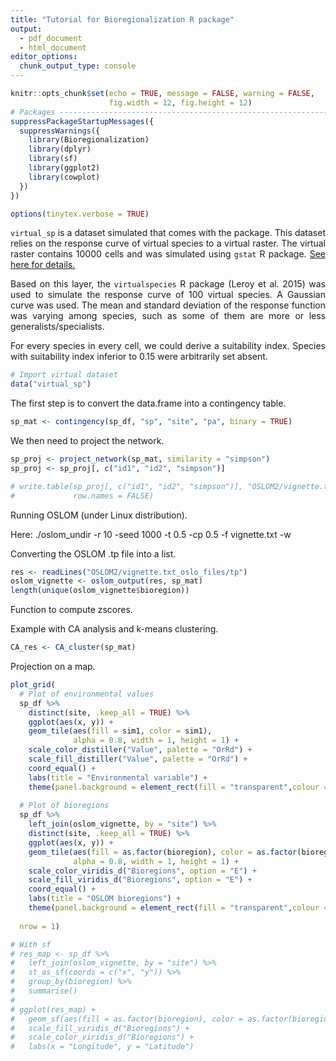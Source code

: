 ```yaml
---
title: "Tutorial for Bioregionalization R package"
output: 
  - pdf_document
  - html_document
editor_options: 
  chunk_output_type: console
---
```


<style>
body {
text-align: justify}
</style>

```r

knitr::opts_chunk$set(echo = TRUE, message = FALSE, warning = FALSE,
                      fig.width = 12, fig.height = 12)
# Packages --------------------------------------------------------------------
suppressPackageStartupMessages({
  suppressWarnings({
    library(Bioregionalization)
    library(dplyr)
    library(sf)
    library(ggplot2)
    library(cowplot)
  })
})

options(tinytex.verbose = TRUE)

```

`virtual_sp` is a dataset simulated that comes with the package.
This dataset relies on the response curve of virtual species to a virtual
raster.
The virtual raster contains 10000 cells and was simulated using `gstat`
R package.
[See here for details.](http://santiago.begueria.es/2010/10/generating-spatially-correlated-random-fields-with-r/)

Based on this layer, the `virtualspecies` R package (Leroy et al. 2015)
was used to simulate the response curve of 100 virtual species.
A Gaussian curve was used.
The mean and standard deviation of the response function was varying among
species, such as some of them are more or less generalists/specialists.

For every species in every cell, we could derive a suitability index.
Species with suitability index inferior to 0.15 were arbitrarily set absent.

```r
# Import virtual dataset
data("virtual_sp")
```

The first step is to convert the data.frame into a contingency table.

```r
sp_mat <- contingency(sp_df, "sp", "site", "pa", binary = TRUE)
```

We then need to project the network.

```r
sp_proj <- project_network(sp_mat, similarity = "simpson")
sp_proj <- sp_proj[, c("id1", "id2", "simpson")]

# write.table(sp_proj[, c("id1", "id2", "simpson")], "OSLOM2/vignette.txt",
#             row.names = FALSE)

```

Running OSLOM (under Linux distribution).

Here:
./oslom_undir -r 10 -seed 1000 -t 0.5 -cp 0.5 -f vignette.txt -w

Converting the OSLOM .tp file into a list.

```r
res <- readLines("OSLOM2/vignette.txt_oslo_files/tp")
oslom_vignette <- oslom_output(res, sp_mat)
length(unique(oslom_vignette$bioregion))
```

Function to compute zscores.

Example with CA analysis and k-means clustering.

```r
CA_res <- CA_cluster(sp_mat)
```

Projection on a map.

```r
plot_grid(
  # Plot of environmental values
  sp_df %>%
    distinct(site, .keep_all = TRUE) %>%
    ggplot(aes(x, y)) +
    geom_tile(aes(fill = sim1, color = sim1),
              alpha = 0.8, width = 1, height = 1) +
    scale_color_distiller("Value", palette = "OrRd") +
    scale_fill_distiller("Value", palette = "OrRd") +
    coord_equal() +
    labs(title = "Environmental variable") +
    theme(panel.background = element_rect(fill = "transparent",colour = NA)),
  
  # Plot of bioregions
  sp_df %>%
    left_join(oslom_vignette, by = "site") %>%
    distinct(site, .keep_all = TRUE) %>%
    ggplot(aes(x, y)) +
    geom_tile(aes(fill = as.factor(bioregion), color = as.factor(bioregion)),
              alpha = 0.8, width = 1, height = 1) +
    scale_color_viridis_d("Bioregions", option = "E") +
    scale_fill_viridis_d("Bioregions", option = "E") +
    coord_equal() +
    labs(title = "OSLOM bioregions") +
    theme(panel.background = element_rect(fill = "transparent",colour = NA)),
  
  nrow = 1)

# With sf
# res_map <- sp_df %>%
#   left_join(oslom_vignette, by = "site") %>%
#   st_as_sf(coords = c("x", "y")) %>%
#   group_by(bioregion) %>% 
#   summarise()
# 
# ggplot(res_map) +
#   geom_sf(aes(fill = as.factor(bioregion), color = as.factor(bioregion))) +
#   scale_fill_viridis_d("Bioregions") +
#   scale_color_viridis_d("Bioregions") +
#   labs(x = "Longitude", y = "Latitude")

```

